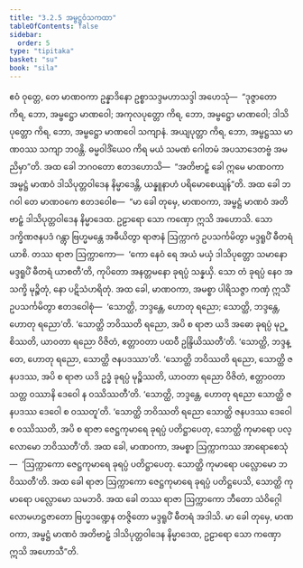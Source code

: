 ```yaml
---
title: "3.2.5 အမ္ဗဋ္ဌဝံသကထာ"
tableOfContents: false
sidebar:
  order: 5
type: "tipitaka"
basket: "su"
book: "sila"
---
```



<DynamicBreadcrumb />

<Division number="273" book="sila">

<Paragraph number="373" book="sila">
ဧဝံ ဝုတ္တေ, တေ မာဏဝကာ ဥန္နာဒိနော ဥစ္စာသဒ္ဒမဟာသဒ္ဒါ အဟေသုံ—  “ဒုဇ္ဇာတော ကိရ, ဘော, အမ္ဗဋ္ဌော မာဏဝေါ; အကုလပုတ္တော ကိရ, ဘော, အမ္ဗဋ္ဌော မာဏဝေါ; ဒါသိပုတ္တော ကိရ, ဘော, အမ္ဗဋ္ဌော မာဏဝေါ သကျာနံ. အယျပုတ္တာ ကိရ, ဘော, အမ္ဗဋ္ဌဿ မာဏဝဿ သကျာ ဘဝန္တိ. ဓမ္မဝါဒိံယေဝ ကိရ မယံ သမဏံ ဂေါတမံ အပသာဒေတဗ္ဗံ အမညိမှာ”တိ.
</Paragraph>

</Division>
<Division number="274" book="sila">

<Paragraph number="374" book="sila">
အထ ခေါ ဘဂဝတော ဧတဒဟောသိ—  “အတိဗာဠှံ ခေါ ဣမေ မာဏဝကာ အမ္ဗဋ္ဌံ မာဏဝံ ဒါသိပုတ္တဝါဒေန နိမ္မာဒေန္တိ, ယန္နူနာဟံ ပရိမောစေယျန်”တိ. အထ ခေါ ဘဂဝါ တေ မာဏဝကေ ဧတဒဝေါစ—  “မာ ခေါ တုမှေ, မာဏဝကာ, အမ္ဗဋ္ဌံ မာဏဝံ အတိဗာဠှံ ဒါသိပုတ္တဝါဒေန နိမ္မာဒေထ. ဥဠာရော သော ကဏှော ဣသိ အဟောသိ. သော ဒက္ခိဏဇနပဒံ ဂန္တွာ ဗြဟ္မမန္တေ အဓီယိတွာ ရာဇာနံ ဩက္ကာကံ ဥပသင်္ကမိတွာ မဒ္ဒရူပိံ ဓီတရံ ယာစိ. တဿ ရာဇာ ဩက္ကာကော—  ‘ကော နေဝံ ရေ အယံ မယှံ ဒါသိပုတ္တော သမာနော မဒ္ဒရူပိံ ဓီတရံ ယာစတီ’တိ, ကုပိတော အနတ္တမနော ခုရပ္ပံ သန္နယှိ. သော တံ ခုရပ္ပံ နေဝ အသက္ခိ မုဉ္စိတုံ, နော ပဋိသံဟရိတုံ.
</Paragraph>

<Paragraph number="375" book="sila">
အထ ခေါ, မာဏဝကာ, အမစ္စာ ပါရိသဇ္ဇာ ကဏှံ ဣသိံ ဥပသင်္ကမိတွာ ဧတဒဝေါစုံ—  ‘သောတ္ထိ, ဘဒ္ဒန္တေ, ဟောတု ရညော; သောတ္ထိ, ဘဒ္ဒန္တေ, ဟောတု ရညော’တိ. ‘သောတ္ထိ ဘဝိဿတိ ရညော, အပိ စ ရာဇာ ယဒိ အဓော ခုရပ္ပံ မုဉ္စိဿတိ, ယာဝတာ ရညော ဝိဇိတံ, ဧတ္တာဝတာ ပထဝီ ဥန္ဒြိယိဿတီ’တိ. ‘သောတ္ထိ, ဘဒ္ဒန္တေ, ဟောတု ရညော, သောတ္ထိ ဇနပဒဿာ’တိ. ‘သောတ္ထိ ဘဝိဿတိ ရညော, သောတ္ထိ ဇနပဒဿ, အပိ စ ရာဇာ ယဒိ ဥဒ္ဓံ ခုရပ္ပံ မုဉ္စိဿတိ, ယာဝတာ ရညော ဝိဇိတံ, ဧတ္တာဝတာ သတ္တ ဝဿာနိ ဒေဝေါ န ဝဿိဿတီ’တိ. ‘သောတ္ထိ, ဘဒ္ဒန္တေ, ဟောတု ရညော သောတ္ထိ ဇနပဒဿ ဒေဝေါ စ ဝဿတူ’တိ. ‘သောတ္ထိ ဘဝိဿတိ ရညော သောတ္ထိ ဇနပဒဿ ဒေဝေါ စ ဝဿိဿတိ, အပိ စ ရာဇာ ဇေဋ္ဌကုမာရေ ခုရပ္ပံ ပတိဋ္ဌာပေတု, သောတ္ထိ ကုမာရော ပလ္လောမော ဘဝိဿတီ’တိ. အထ ခေါ, မာဏဝကာ, အမစ္စာ ဩက္ကာကဿ အာရောစေသုံ—  ‘ဩက္ကာကော ဇေဋ္ဌကုမာရေ ခုရပ္ပံ ပတိဋ္ဌာပေတု. သောတ္ထိ ကုမာရော ပလ္လောမော ဘဝိဿတီ’တိ. အထ ခေါ ရာဇာ ဩက္ကာကော ဇေဋ္ဌကုမာရေ ခုရပ္ပံ ပတိဋ္ဌပေသိ, သောတ္ထိ ကုမာရော ပလ္လောမော သမဘဝိ. အထ ခေါ တဿ ရာဇာ ဩက္ကာကော ဘီတော သံဝိဂ္ဂေါ လောမဟဋ္ဌဇာတော ဗြဟ္မဒဏ္ဍေန တဇ္ဇိတော မဒ္ဒရူပိံ ဓီတရံ အဒါသိ. မာ ခေါ တုမှေ, မာဏဝကာ, အမ္ဗဋ္ဌံ မာဏဝံ အတိဗာဠှံ ဒါသိပုတ္တဝါဒေန နိမ္မာဒေထ, ဥဠာရော သော ကဏှော ဣသိ အဟောသီ”တိ.
</Paragraph>
</Division>